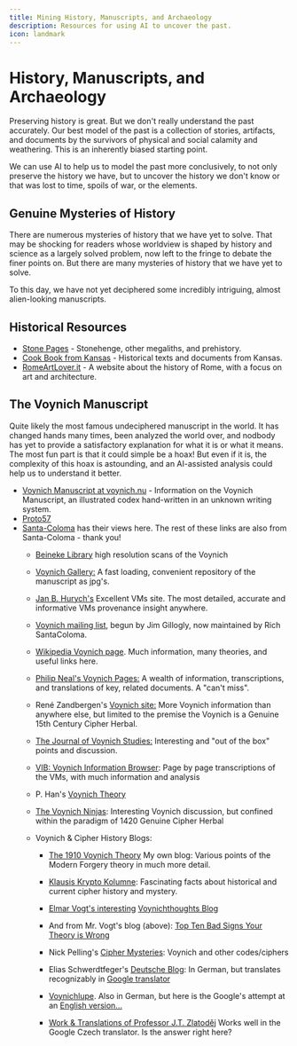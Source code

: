 ```yaml
---
title: Mining History, Manuscripts, and Archaeology
description: Resources for using AI to uncover the past.
icon: landmark
---
```

# History, Manuscripts, and Archaeology

Preserving history is great. But we don't really understand the past accurately. Our best model of the past is a collection of stories, artifacts, and documents by the survivors of physical and social calamity and weathering. This is an inherently biased starting point.

We can use AI to help us to model the past more conclusively, to not only preserve the history we have, but to uncover the history we don't know or that was lost to time, spoils of war, or the elements.

## Genuine Mysteries of History

There are numerous mysteries of history that we have yet to solve. That may be shocking for readers whose worldview is shaped by history and science as a largely solved problem, now left to the fringe to debate the finer points on. But there are many mysteries of history that we have yet to solve.

To this day, we have not yet deciphered some incredibly intriguing, almost alien-looking manuscripts.

## Historical Resources

- [Stone Pages](https://stonepages.com/) - Stonehenge, other megaliths, and prehistory.
- [Cook Book from Kansas](https://www.kancoll.org/books/perry/) - Historical texts and documents from Kansas.
- [RomeArtLover.it](https://www.romeartlover.it/) - A website about the history of Rome, with a focus on art and architecture.

## The Voynich Manuscript

Quite likely the most famous undeciphered manuscript in the world. It has changed hands many times, been analyzed the world over, and nodbody has yet to provide a satisfactory explanation for what it is or what it means. The most fun part is that it could simple be a hoax! But even if it is, the complexity of this hoax is astounding, and an AI-assisted analysis could help us to understand it better.

- [Voynich Manuscript at voynich.nu](https://voynich.nu) - Information on the Voynich Manuscript, an illustrated codex hand-written in an unknown writing system.
- [Proto57](https://proto57.wordpress.com/)
- [Santa-Coloma](https://www.santa-coloma.net/voynich_drebbel/voynich.html) has their views here. The rest of these links are also from Santa-Coloma - thank you!
  - [Beineke Library](http://beinecke.library.yale.edu/dl_crosscollex/SetsSearchExecXC.asp?srchtype=ITEM) high resolution scans of the Voynich  
  - [Voynich Gallery:](http://www.bibliotecapleyades.net/ciencia/esp_ciencia_manuscrito07a.htm) A fast loading, convenient repository of the manuscript as jpg's.
  - [Jan B. Hurych's](http://hurontaria.baf.cz/CVM/) Excellent VMs site. The most detailed, accurate and informative VMs provenance insight anywhere.
  - [Voynich mailing list](http://www.voynich.net/), begun by Jim Gillogly, now maintained by Rich SantaColoma.
  - [Wikipedia Voynich page](http://en.wikipedia.org/wiki/Voynich_manuscript). Much information, many theories, and useful links here.
  - [Philip Neal's Voynich Pages:](http://www.voynich.net/neal/) A wealth of information, transcriptions, and translations of key, related documents. A "can't miss".
  - René Zandbergen's [Voynich site:](http://www.voynich.nu/) More Voynich information than anywhere else, but limited to the premise the Voynich is a Genuine 15th Century Cipher Herbal.  
  - [The Journal of Voynich Studies:](http://www.as.up.krakow.pl/jvs/index.htm) Interesting and "out of the box" points and discussion.
  - [VIB: Voynich Information Browser](http://voynich.freie-literatur.de/index.php): Page by page transcriptions of the VMs, with much information and analysis
  - P. Han's [Voynich Theory](http://www.voynichmanuscript.co.uk/index.htm)
  - [The Voynich Ninjas](https://voynich.ninja/): Interesting Voynich discussion, but confined within the paradigm of 1420 Genuine Cipher Herbal

  - Voynich & Cipher History Blogs:  

    - [The 1910 Voynich Theory](http://proto57.wordpress.com/) My own blog: Various points of the Modern Forgery theory in much more detail.
    - [Klausis Krypto Kolumne](http://scienceblogs.de/klausis-krypto-kolumne/): Fascinating facts about historical and current cipher history and mystery.  

    - [Elmar Vogt's interesting](http://voynichthoughts.wordpress.com/) [Voynichthoughts Blog](http://voynichthoughts.wordpress.com/)
    - And from Mr. Vogt's blog (above): [Top Ten Bad Signs Your Theory is Wrong](http://voynichthoughts.wordpress.com/top-ten-bad-signs-that-your-theory-is-likely-wrong/)
    - Nick Pelling's [Cipher Mysteries](http://www.ciphermysteries.com/): Voynich and other codes/ciphers
    - Elias Schwerdtfeger's [Deutsche Blog](http://voynich.tamagothi.de/): In German, but translates recognizably in [Google translator](http://translate.google.com/translate?js=n&prev=_t&hl=en&ie=UTF-8&u=http%3A%2F%2Fvoynich.tamagothi.de%2F&sl=de&tl=en&history_state0=)
    - [Voynichlupe](http://voynichlupe.blogspot.com/). Also in German, but here is the Google's attempt at an [English version...](http://translate.google.com/translate?js=y&prev=_t&hl=en&ie=UTF-8&u=http%3A%2F%2Fvoynichlupe.blogspot.com%2F&sl=de&tl=en&history_state0=)
    - [Work & Translations of Professor J.T. Zlatoděj](http://zlatodej.blog.cz/rubrika/voynichuv-rukopis-puzzle-voynich-manuscript) Works well in the Google Czech translator. Is the answer right here?
